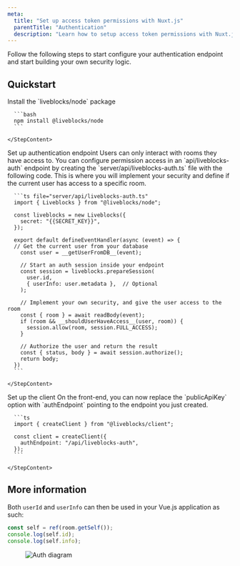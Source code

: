 ```yaml
---
meta:
  title: "Set up access token permissions with Nuxt.js"
  parentTitle: "Authentication"
  description: "Learn how to setup access token permissions with Nuxt.js."
---
```


Follow the following steps to start configure your authentication endpoint and
start building your own security logic.

## Quickstart

<Steps>
  <Step>
    <StepTitle>Install the `liveblocks/node` package</StepTitle>
    <StepContent>

      ```bash
      npm install @liveblocks/node
      ```

    </StepContent>

  </Step>
  <Step>
    <StepTitle>Set up authentication endpoint</StepTitle>
    <StepContent>
      Users can only interact with rooms they have access to. You can
      configure permission access in an `api/liveblocks-auth` endpoint by
      creating the `server/api/liveblocks-auth.ts` file with the
      following code. This is where you will implement your security and
      define if the current user has access to a specific room.

      ```ts file="server/api/liveblocks-auth.ts"
      import { Liveblocks } from "@liveblocks/node";

      const liveblocks = new Liveblocks({
        secret: "{{SECRET_KEY}}",
      });

      export default defineEventHandler(async (event) => {
      // Get the current user from your database
        const user = __getUserFromDB__(event);

        // Start an auth session inside your endpoint
        const session = liveblocks.prepareSession(
          user.id,
          { userInfo: user.metadata },  // Optional
        );

        // Implement your own security, and give the user access to the room
        const { room } = await readBody(event);
        if (room && __shouldUserHaveAccess__(user, room)) {
          session.allow(room, session.FULL_ACCESS);
        }

        // Authorize the user and return the result
        const { status, body } = await session.authorize();
        return body;
      })
      ```

    </StepContent>

  </Step>
  <Step lastStep>
    <StepTitle>Set up the client</StepTitle>
    <StepContent>
      On the front-end, you can now replace the `publicApiKey`
      option with `authEndpoint` pointing to the endpoint you
      just created.

      ```ts
      import { createClient } from "@liveblocks/client";

      const client = createClient({
        authEndpoint: "/api/liveblocks-auth",
      });
      ```

    </StepContent>

  </Step>
</Steps>

## More information

Both `userId` and `userInfo` can then be used in your Vue.js application as
such:

```ts
const self = ref(room.getSelf());
console.log(self.id);
console.log(self.info);
```

<Figure>
  <Image
    src="/assets/access-token-auth-diagram.png"
    alt="Auth diagram"
    width={768}
    height={576}
  />
</Figure>
